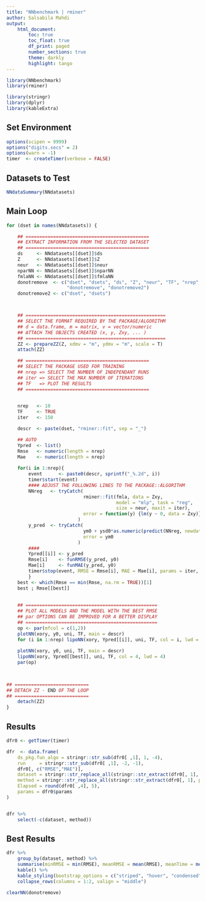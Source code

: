 ```yaml
---
title: "NNbenchmark | rminer"
author: Salsabila Mahdi
output:
    html_document:
        toc: true
        toc_float: true
        df_print: paged
        number_sections: true
        theme: darkly
        highlight: tango
---
```



```r
library(NNbenchmark)
library(rminer)

library(stringr)
library(dplyr)
library(kableExtra)
```

## Set Environment
```r
options(scipen = 9999)
options("digits.secs" = 2)
options(warn = -1)
timer  <- createTimer(verbose = FALSE)
```

## Datasets to Test

```r
NNdataSummary(NNdatasets)
```


## Main Loop
```r
for (dset in names(NNdatasets)) {

    ## =============================================
    ## EXTRACT INFORMATION FROM THE SELECTED DATASET
    ## =============================================
    ds     <- NNdatasets[[dset]]$ds
    Z      <- NNdatasets[[dset]]$Z
    neur   <- NNdatasets[[dset]]$neur
    nparNN <- NNdatasets[[dset]]$nparNN
    fmlaNN <- NNdatasets[[dset]]$fmlaNN
    donotremove  <- c("dset", "dsets", "ds", "Z", "neur", "TF", "nrep", "timer",
                      "donotremove", "donotremove2")
    donotremove2 <- c("dset", "dsets") 



    ## ===================================================
    ## SELECT THE FORMAT REQUIRED BY THE PACKAGE/ALGORITHM
    ## d = data.frame, m = matrix, v = vector/numeric
    ## ATTACH THE OBJECTS CREATED (x, y, Zxy, ... )
    ## ===================================================
    ZZ <- prepareZZ(Z, xdmv = "m", ydmv = "m", scale = T)
    attach(ZZ)

    ## =============================================
    ## SELECT THE PACKAGE USED FOR TRAINING
    ## nrep => SELECT THE NUMBER OF INDEPENDANT RUNS
    ## iter => SELECT THE MAX NUMBER OF ITERATIONS
    ## TF   => PLOT THE RESULTS
    ## =============================================

    
    nrep   <- 10
    TF     <- TRUE
    iter   <- 150

    descr  <- paste(dset, "rminer::fit", sep = "_")

    ## AUTO
    Ypred  <- list()
    Rmse   <- numeric(length = nrep)
    Mae    <- numeric(length = nrep)
    
    for(i in 1:nrep){
        event      <- paste0(descr, sprintf("_%.2d", i))
        timer$start(event)
        #### ADJUST THE FOLLOWING LINES TO THE PACKAGE::ALGORITHM
        NNreg   <- tryCatch(
                            rminer::fit(fmla, data = Zxy, 
                                        model = "mlp", task = "reg", 
                                        size = neur, maxit = iter),
                            error = function(y) {lm(y ~ 0, data = Zxy)}
                          )     
        y_pred  <- tryCatch(
                            ym0 + ysd0*as.numeric(predict(NNreg, newdata = x)),
                            error = ym0
                          )     
        ####
        Ypred[[i]] <- y_pred
        Rmse[i]    <- funRMSE(y_pred, y0)
        Mae[i]     <- funMAE(y_pred, y0)
        timer$stop(event, RMSE = Rmse[i], MAE = Mae[i], params = iter, printmsg = FALSE)
        }
    best <- which(Rmse == min(Rmse, na.rm = TRUE))[1]
    best ; Rmse[[best]]        
        
        
    ## ================================================
    ## PLOT ALL MODELS AND THE MODEL WITH THE BEST RMSE
    ## par OPTIONS CAN BE IMPROVED FOR A BETTER DISPLAY
    ## ================================================
    op <- par(mfcol = c(1,2))
    plotNN(xory, y0, uni, TF, main = descr)
    for (i in 1:nrep) lipoNN(xory, Ypred[[i]], uni, TF, col = i, lwd = 1)
        
    plotNN(xory, y0, uni, TF, main = descr)
    lipoNN(xory, Ypred[[best]], uni, TF, col = 4, lwd = 4)
    par(op)

        

## ===========================
## DETACH ZZ - END OF THE LOOP
## ===========================
    detach(ZZ)
}
```


## Results

```r
dfr0 <- getTimer(timer) 

dfr  <- data.frame(
    ds_pkg.fun_algo = stringr::str_sub(dfr0[ ,1], 1, -4),
    run     = stringr::str_sub(dfr0[ ,1], -2, -1),
    dfr0[, c("RMSE","MAE")],
    dataset = stringr::str_replace_all(stringr::str_extract(dfr0[, 1], pattern = "^\\w*_"), fixed("_"), ""),
    method = stringr::str_replace_all(stringr::str_extract(dfr0[, 1], pattern = "_\\w*_"), fixed("_"), ""),
    Elapsed = round(dfr0[ ,4], 5),
    params = dfr0$params
)


dfr %>%
    select(-c(dataset, method))
```

## Best Results

```r
dfr %>%
    group_by(dataset, method) %>%
    summarise(minRMSE = min(RMSE), meanRMSE = mean(RMSE), meanTime = mean(Elapsed)) %>%
    kable() %>%
    kable_styling(bootstrap_options = c("striped", "hover", "condensed", "responsive")) %>%
    collapse_rows(columns = 1:2, valign = "middle")
```

```r
clearNN(donotremove)
```


